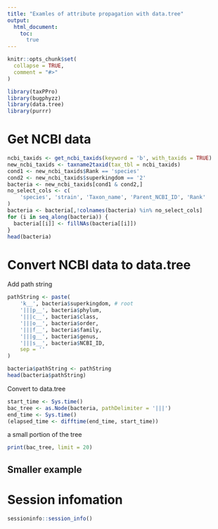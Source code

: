 ```yaml
---
title: "Examles of attribute propagation with data.tree"
output:
  html_document:
    toc:
      true
---
```


```r
knitr::opts_chunk$set(
  collapse = TRUE,
  comment = "#>"
)
```

```r
library(taxPPro)
library(bugphyzz)
library(data.tree)
library(purrr)
```

# Get NCBI data

```r
ncbi_taxids <- get_ncbi_taxids(keyword = 'b', with_taxids = TRUE)
new_ncbi_taxids <- taxname2taxid(tax_tbl = ncbi_taxids)
cond1 <- new_ncbi_taxids$Rank == 'species'
cond2 <- new_ncbi_taxids$superkingdom == '2'
bacteria <- new_ncbi_taxids[cond1 & cond2,]
no_select_cols <- c(
    'species', 'strain', 'Taxon_name', 'Parent_NCBI_ID', 'Rank'
)
bacteria <- bacteria[,!colnames(bacteria) %in% no_select_cols]
for (i in seq_along(bacteria)) {
  bacteria[[i]] <- fillNAs(bacteria[[i]])
}
head(bacteria)
```

# Convert NCBI data to data.tree

Add path string

```r
pathString <- paste(
    'k__', bacteria$superkingdom, # root
    '|||p__', bacteria$phylum,
    '|||c__', bacteria$class,
    '|||o__', bacteria$order,
    '|||f__', bacteria$family,
    '|||g__', bacteria$genus,
    '|||s__', bacteria$NCBI_ID,
    sep = ''
)

bacteria$pathString <- pathString
head(bacteria$pathString)
```
Convert to data.tree

```r
start_time <- Sys.time()
bac_tree <- as.Node(bacteria, pathDelimiter = '|||')
end_time <- Sys.time()
(elapsed_time <- difftime(end_time, start_time))
```

 a small portion of the tree

```r
print(bac_tree, limit = 20)
```


## Smaller example







# Session infomation

```r
sessioninfo::session_info()
```

